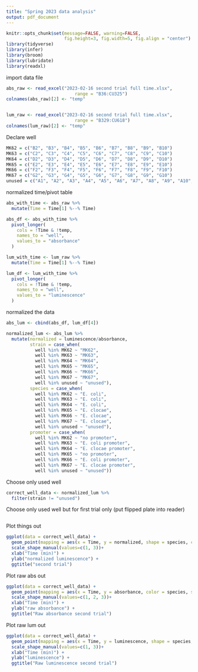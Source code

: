```yaml
---
title: "Spring 2023 data analysis"
output: pdf_document
---
```



```r
knitr::opts_chunk$set(message=FALSE, warning=FALSE, 
                      fig.height=3, fig.width=5, fig.align = "center")
library(tidyverse) 
library(infer)
library(broom)
library(lubridate)
library(readxl)
```

import data file
```r
abs_raw <- read_excel("2023-02-16 second trial full time.xlsx",
                          range = "B36:CU325")
colnames(abs_raw)[2] <- "temp"


lum_raw <- read_excel("2023-02-16 second trial full time.xlsx",
                          range = "B329:CU618")
colnames(lum_raw)[2] <- "temp"
```

Declare well
```r
MK62 = c("B2", "B3", "B4", "B5", "B6", "B7", "B8", "B9", "B10")
MK63 = c("C2", "C3", "C4", "C5", "C6", "C7", "C8", "C9", "C10")
MK64 = c("D2", "D3", "D4", "D5", "D6", "D7", "D8", "D9", "D10")
MK65 = c("E2", "E3", "E4", "E5", "E6", "E7", "E8", "E9", "E10")
MK66 = c("F2", "F3", "F4", "F5", "F6", "F7", "F8", "F9", "F10")
MK67 = c("G2", "G3", "G4", "G5", "G6", "G7", "G8", "G9", "G10")
unused = c("A1", "A2", "A3", "A4", "A5", "A6", "A7", "A8", "A9", "A10", "A11", "A12", "B1", "B11", "B12", "C1", "C11", "C12", "D1", "D11", "D12", "E1", "E11", "E12", "F1", "F11", "F12", "G1", "G11", "G12", "H1", "H2", "H3", "H4", "H5", "H6", "H7", "H8", "H9", "H10", "H11", "H12")
```

normalized time/pivot table
```r
abs_with_time <- abs_raw %>%
  mutate(Time = Time[1] %--% Time)

abs_df <- abs_with_time %>% 
  pivot_longer(
    cols = !Time & !temp, 
    names_to = "well", 
    values_to = "absorbance"
  )

lum_with_time <- lum_raw %>%
  mutate(Time = Time[1] %--% Time)

lum_df <- lum_with_time %>% 
  pivot_longer(
    cols = !Time & !temp, 
    names_to = "well", 
    values_to = "luminescence"
  )
```

normalized the data
```r
abs_lum <- cbind(abs_df, lum_df[4])

normalized_lum <- abs_lum %>%
  mutate(normalized = luminescence/absorbance,
         strain = case_when(
           well %in% MK62 ~ "MK62",
           well %in% MK63 ~ "MK63",
           well %in% MK64 ~ "MK64",
           well %in% MK65 ~ "MK65",
           well %in% MK66 ~ "MK66",
           well %in% MK67 ~ "MK67",
           well %in% unused ~ "unused"),
         species = case_when(
           well %in% MK62 ~ "E. coli",
           well %in% MK63 ~ "E. coli",
           well %in% MK64 ~ "E. coli",
           well %in% MK65 ~ "E. clocae",
           well %in% MK66 ~ "E. clocae",
           well %in% MK67 ~ "E. clocae",
           well %in% unused ~ "unused"),
         promoter = case_when(
           well %in% MK62 ~ "no promoter",
           well %in% MK63 ~ "E. coli promoter",
           well %in% MK64 ~ "E. clocae promoter",
           well %in% MK65 ~ "no promoter",
           well %in% MK66 ~ "E. coli promoter",
           well %in% MK67 ~ "E. clocae promoter",
           well %in% unused ~ "unused"))
```

Choose only used well
```r
correct_well_data <- normalized_lum %>%
  filter(strain != "unused")
```

Choose only used well but for first trial only (put flipped plate into reader)
```r

```

Plot things out
```r
ggplot(data = correct_well_data) + 
  geom_point(mapping = aes(x = Time, y = normalized, shape = species, color = promoter)) +
  scale_shape_manual(values=c(1, 3))+
  xlab("Time (min)") +
  ylab("normalized luminescence") +
  ggtitle("second trial")
```

Plot raw abs out
```r
ggplot(data = correct_well_data) + 
  geom_point(mapping = aes(x = Time, y = absorbance, color = species, shape = promoter))+
  scale_shape_manual(values=c(1, 2, 3))+
  xlab("Time (min)") +
  ylab("raw absorbance") +
  ggtitle("Raw absorbance second trial")
```

Plot raw lum out
```r
ggplot(data = correct_well_data) + 
  geom_point(mapping = aes(x = Time, y = luminescence, shape = species, color = promoter)) +
  scale_shape_manual(values=c(1, 3))+
  xlab("Time (min)") +
  ylab("luminescence") +
  ggtitle("Raw luminescence second trial")
```

